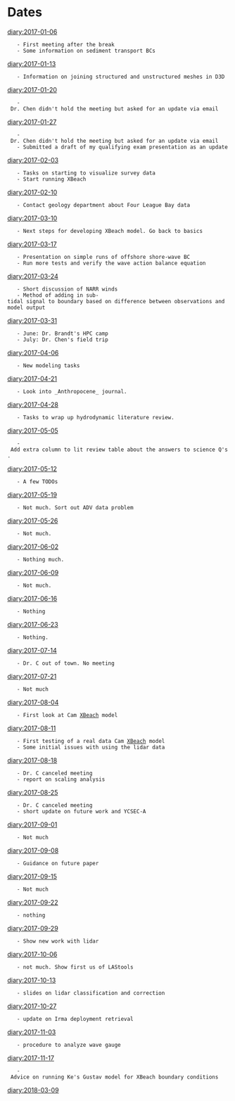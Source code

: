 = Dates =
[[diary:2017-01-06]]
	- First meeting after the break
	- Some information on sediment transport BCs
[[diary:2017-01-13]]
	- Information on joining structured and unstructured meshes in D3D
[[diary:2017-01-20]]
	- Dr. Chen didn't hold the meeting but asked for an update via email
[[diary:2017-01-27]]
	- Dr. Chen didn't hold the meeting but asked for an update via email
	- Submitted a draft of my qualifying exam presentation as an update
[[diary:2017-02-03]]
	- Tasks on starting to visualize survey data
	- Start running XBeach
[[diary:2017-02-10]]
	- Contact geology department about Four League Bay data
[[diary:2017-03-10]]
	- Next steps for developing XBeach model. Go back to basics
[[diary:2017-03-17]]
	- Presentation on simple runs of offshore shore-wave BC
	- Run more tests and verify the wave action balance equation
[[diary:2017-03-24]]
	- Short discussion of NARR winds
	- Method of adding in sub-tidal signal to boundary based on difference between observations and model output
[[diary:2017-03-31]]
	- June: Dr. Brandt's HPC camp
	- July: Dr. Chen's field trip
[[diary:2017-04-06]]
	- New modeling tasks
[[diary:2017-04-21]]
	- Look into _Anthropocene_ journal.
[[diary:2017-04-28]]
	- Tasks to wrap up hydrodynamic literature review.
[[diary:2017-05-05]]
	- Add extra column to lit review table about the answers to science Q's.
[[diary:2017-05-12]]
	- A few TODOs
[[diary:2017-05-19]]
	- Not much. Sort out ADV data problem
[[diary:2017-05-26]]
	- Not much.
[[diary:2017-06-02]]
	- Nothing much.
[[diary:2017-06-09]]
	- Not much.
[[diary:2017-06-16]]
	- Nothing
[[diary:2017-06-23]]
	- Nothing.
[[diary:2017-07-14]]
	- Dr. C out of town. No meeting
[[diary:2017-07-21]]
	- Not much
[[diary:2017-08-04]]
	- First look at Cam [[XBeach]] model
[[diary:2017-08-11]]
	- First testing of a real data Cam [[XBeach]] model
	- Some initial issues with using the lidar data
[[diary:2017-08-18]]
	- Dr. C canceled meeting
	- report on scaling analysis
[[diary:2017-08-25]]
	- Dr. C canceled meeting
	- short update on future work and YCSEC-A
[[diary:2017-09-01]]
	- Not much
[[diary:2017-09-08]]
	- Guidance on future paper
[[diary:2017-09-15]]
	- Not much
[[diary:2017-09-22]]
	- nothing
[[diary:2017-09-29]]
	- Show new work with lidar
[[diary:2017-10-06]]
	- not much. Show first us of LAStools
[[diary:2017-10-13]]
	- slides on lidar classification and correction
[[diary:2017-10-27]]
	- update on Irma deployment retrieval
[[diary:2017-11-03]]
	- procedure to analyze wave gauge
[[diary:2017-11-17]]
	- Advice on running Ke's Gustav model for XBeach boundary conditions
[[diary:2018-03-09]]

